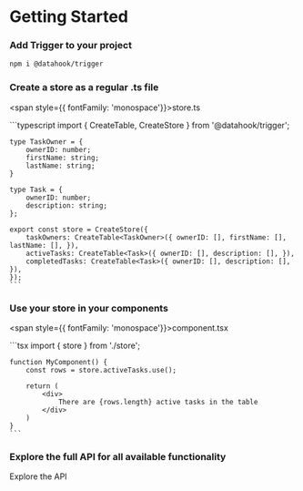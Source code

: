 
# Getting Started

### Add Trigger to your project

```bash
npm i @datahook/trigger
```

### Create a store as a regular .ts file

<span style={{ fontFamily: 'monospace'}}>store.ts</span>

<div className={codeWrapper}>
    ```typescript
    import { CreateTable, CreateStore } from '@datahook/trigger';

    type TaskOwner = {
        ownerID: number;
        firstName: string;
        lastName: string;
    }

    type Task = {
        ownerID: number;
        description: string;
    };

    export const store = CreateStore({
        taskOwners: CreateTable<TaskOwner>({ ownerID: [], firstName: [], lastName: [], }),
        activeTasks: CreateTable<Task>({ ownerID: [], description: [], }),
        completedTasks: CreateTable<Task>({ ownerID: [], description: [], }),
    });
    ```
</div>

### Use your store in your components

<span style={{ fontFamily: 'monospace'}}>component.tsx</span>

<div className={codeWrapper}>
    ```tsx
    import { store } from './store';

    function MyComponent() {
        const rows = store.activeTasks.use();

        return (
            <div>
                There are {rows.length} active tasks in the table
            </div>
        )
    }
    ```
</div>

### Explore the full API for all available functionality

<Link to="/api">Explore the API</Link>